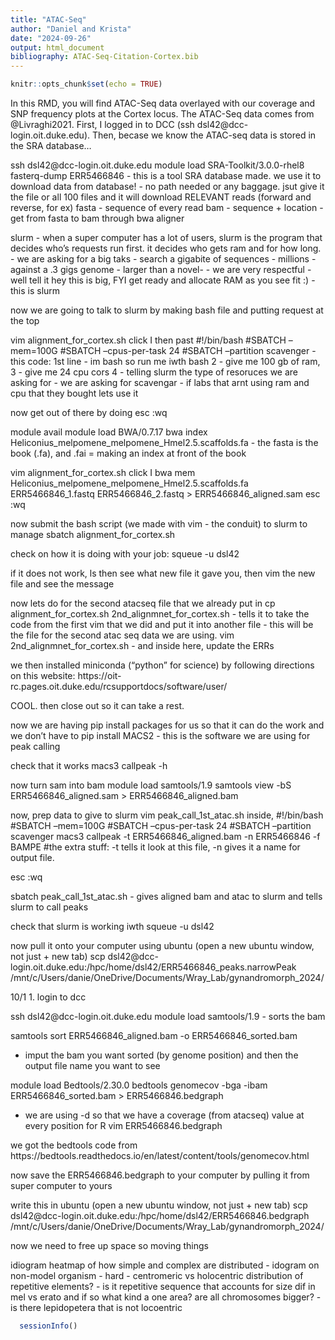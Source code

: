 ```yaml
---
title: "ATAC-Seq"
author: "Daniel and Krista"
date: "2024-09-26"
output: html_document
bibliography: ATAC-Seq-Citation-Cortex.bib
---
```


```r
knitr::opts_chunk$set(echo = TRUE)
```

In this RMD, you will find ATAC-Seq data overlayed with our coverage and SNP frequency plots at the Cortex locus. The ATAC-Seq data comes from @Livraghi2021. First, I logged in to DCC (ssh dsl42@dcc-login.oit.duke.edu). Then, becase we know the ATAC-seq data is stored in the SRA database...

ssh dsl42@dcc-login.oit.duke.edu
module load  SRA-Toolkit/3.0.0-rhel8
fasterq-dump ERR5466846
- this is a tool SRA database made. we use it to download data from database! 
- no path needed or any baggage. jsut give it the file or all 100 files and it will download RELEVANT reads (forward and reverse, for ex)
fasta - sequence of every read
bam - sequence + location 
- get from fasta to bam through bwa aligner 



slurm 
- when a super computer has a lot of users, slurm is the program that decides who's requests run first. it decides who gets ram and for how long. 
- we are asking for a big taks - search a gigabite of sequences - millions - against a .3 gigs genome - larger than a novel- 
- we are very respectful - well tell it hey this is big, FYI get ready and allocate RAM as you see fit :) - this is slurm 


now we are going to talk to slurm by making bash file and putting request at the top 

vim alignment_for_cortex.sh
click I 
then past 
#!/bin/bash
#SBATCH --mem=100G
#SBATCH --cpus-per-task 24
#SBATCH --partition scavenger
- this code: 
1st line - im bash so run me iwth bash
2 - give me 100 gb of ram,
3 - give me 24 cpu cors
4 - telling slurm the type of resoruces we are asking for - we are asking for scavengar - if labs that arnt using ram and cpu that they bought lets use it 

now get out of there by doing esc :wq


module avail
module load BWA/0.7.17
bwa index Heliconius_melpomene_melpomene_Hmel2.5.scaffolds.fa
- the fasta is the book (.fa), and .fai = making an index at front of the book 


vim alignment_for_cortex.sh
click I 
bwa mem Heliconius_melpomene_melpomene_Hmel2.5.scaffolds.fa ERR5466846_1.fastq ERR5466846_2.fastq > ERR5466846_aligned.sam
esc :wq

now submit the bash script (we made with vim - the conduit) to slurm to manage 
sbatch alignment_for_cortex.sh

check on how it is doing with your job: 
squeue -u dsl42

if it does not work, 
ls
then see what new file it gave you, then 
vim the new file and see the message 


now lets do for the second atacseq file that we already put in 
cp alignment_for_cortex.sh 2nd_alignmnet_for_cortex.sh
- tells it to take the code from the first vim that we did and put it into another file - this will be the file for the second atac seq data we are using. 
vim 2nd_alignmnet_for_cortex.sh
- and inside here, update the ERRs

we then installed miniconda ("python" for science) by following directions on this website: https://oit-rc.pages.oit.duke.edu/rcsupportdocs/software/user/

COOL. then close out so it can take a rest. 

now we are having pip install packages for us so that it can do the work and we don't have to 
pip install MACS2
- this is the software we are using for peak calling 

check that it works
 macs3 callpeak -h
 
now turn sam into bam 
module load samtools/1.9
samtools view -bS ERR5466846_aligned.sam > ERR5466846_aligned.bam

 
now, prep data to give to slurm 
vim peak_call_1st_atac.sh
inside, 
#!/bin/bash
#SBATCH --mem=100G
#SBATCH --cpus-per-task 24
#SBATCH --partition scavenger
macs3 callpeak -t ERR5466846_aligned.bam -n ERR5466846 -f BAMPE
#the extra stuff: -t tells it look at this file, -n gives it a name for output file. 

esc :wq

sbatch peak_call_1st_atac.sh
- gives aligned bam and atac to slurm and tells slurm to call peaks 

check that slurm is working iwth 
squeue -u dsl42


now pull it onto your computer using ubuntu (open a new ubuntu window, not just + new tab)
scp  dsl42@dcc-login.oit.duke.edu:/hpc/home/dsl42/ERR5466846_peaks.narrowPeak /mnt/c/Users/danie/OneDrive/Documents/Wray_Lab/gynandromorph_2024/



10/1
1. login to dcc 



ssh dsl42@dcc-login.oit.duke.edu
module load samtools/1.9 
- sorts the bam 

samtools sort ERR5466846_aligned.bam -o ERR5466846_sorted.bam


- imput the bam you want sorted (by genome position) and then the output file name you want to see

module load Bedtools/2.30.0
bedtools genomecov -bga -ibam ERR5466846_sorted.bam > ERR5466846.bedgraph

- we are using -d so that we have a coverage (from atacseq) value at every position for R
 vim  ERR5466846.bedgraph 
 
 
 
we got the bedtools code from https://bedtools.readthedocs.io/en/latest/content/tools/genomecov.html

now save the ERR5466846.bedgraph  to your computer by pulling it from super computer to yours 

write this in ubuntu (open a new ubuntu window, not just + new tab)
scp  dsl42@dcc-login.oit.duke.edu:/hpc/home/dsl42/ERR5466846.bedgraph  /mnt/c/Users/danie/OneDrive/Documents/Wray_Lab/gynandromorph_2024/




now we need to free up space so moving things 





idiogram heatmap of how simple and complex are distributed 
- idogram on non-model organism - hard 
- centromeric vs holocentric distribution of repetitive elements?
- is it repetitive sequence that accounts for size dif in mel vs erato and if so what kind a one area? are all chromosomes bigger? 
- is there lepidopetera that is not locoentric 






<div id="refs"></div>
```r
  sessionInfo()

```